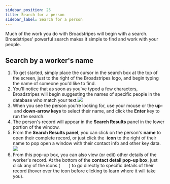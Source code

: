 ```yaml
---
sidebar_position: 25
title: Search for a person
sidebar_label: Search for a person
---
```


Much of the work you do with Broadstripes will begin with a search. Broadstripes' powerful search makes it simple to find and work with your people.
## Search by a worker's name
1. To get started, simply place the cursor in the search box at the top of the screen, just to the right of the Broadstripes logo, and begin typing the name of someone you'd like to find.
2. You'll notice that as soon as you've typed a few characters, Broadstripes will begin suggesting the names of specific people in the database who match your text.![](/images/getting-started/2e03c55-SearchAutocomplete.png)
3. When you see the person you're looking for, use your mouse or the **up-** and **down-arrow keys** to select their name, and click the **Enter** key to run the search.
4. The person's record will appear in the **Search Results** panel in the lower portion of the window.
5. From the **Search Results panel**, you can click on the person's **name** to open their complete record, or just click the  **icon** to the right of their name to pop open a window with their contact info and other key data.![](/images/getting-started/cc9c46b-search_by_name_1.png)
6. From this pop-up box, you can also view (or edit) other details of the worker's record. At the bottom of the **contact detail pop-up box**, just click any of the icons (       ) to go directly to specific details of their record (hover over the icon before clicking to learn where it will take you).